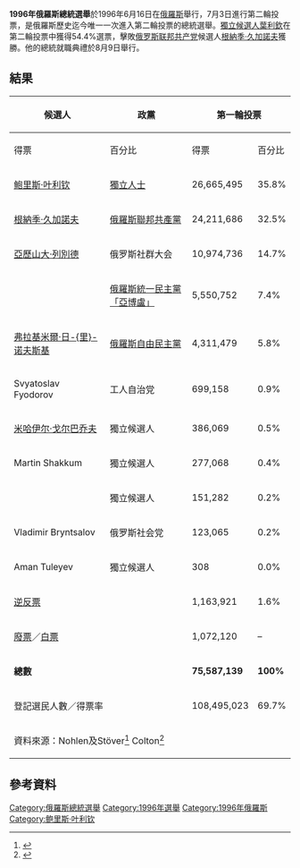 {{noteTA
|G1=PP
|1=zh:鲍里斯·叶利钦; zh-cn:鲍里斯·叶利钦; zh-tw:鮑利斯·葉爾辛; zh-hk:鮑利斯·葉利欽; zh-sg:鲍里斯·耶尔辛;
}}
{{Infobox Election
| election_name = 1996年俄羅斯總統選舉
| country = 俄羅斯
| type = 總統選舉
| ongoing = no
| previous_election = 1991年俄羅斯總統選舉
| previous_year = 1991
| next_election = 2000年俄羅斯總統選舉
| next_year = 2000
| election_date =  1996年6月16日（第一輪投票）<br>1996年7月3日（第二輪投票）
| turnout = 69.8%（第一輪投票）<br />69.4%（第二輪投票）
| image1 = [[File:Борис_Николаевич_Ельцин-1_(cropped)_(cropped).jpg|135px]]
| candidate1 = [[鲍里斯·叶利钦|鲍里斯·叶利钦]]
| party1 = 獨立人士
| popular_vote1 = 40,203,948
| percentage1 = 54.4%
| image2 = [[File:Gennady_Zyuganov_2012-05-01.jpg|120px]]
| candidate2 = [[根納季·久加諾夫|根納季·久加諾夫]]
| party2 = [[俄羅斯聯邦共產黨|俄羅斯聯邦共產黨]]
| popular_vote2 = 30,102,288
| percentage2 = 40.7%
| map_image     = Red belt in Russian 1996 presidential elections.svg
| map_size      = 
| map_caption   = {{legend|#CECECE|第二輪投票中葉利欽勝出的選區}}
{{legend|#FF0000|第二輪投票中久加諾夫勝出的選區}}
| title = 總統
| before_election = 鮑利斯·葉利欽
| after_election = 鮑利斯·葉利欽
|before_party       = 獨立人士
|after_party        = 獨立人士
}}
'''1996年俄羅斯總統選舉'''於1996年6月16日在[[俄羅斯|俄羅斯]]舉行，7月3日進行第二輪投票，是俄羅斯歷史迄今唯一一次進入第二輪投票的總統選舉。[[獨立候選人|獨立候選人]][[葉利欽|葉利欽]]在第二輪投票中獲得54.4%選票，擊敗[[俄罗斯联邦共产党|俄罗斯联邦共产党]]候選人[[根納季·久加諾夫|根納季·久加諾夫]]獲勝。他的總統就職典禮於8月9日舉行。

==結果==
{| class=wikitable style=text-align:right
!rowspan=2|候選人
!rowspan=2|政黨
!colspan=2|第一輪投票
!colspan=2|第二輪投票
|-
!得票
!百分比
!得票
!百分比
|-
|align=left|[[鲍里斯·叶利钦|鲍里斯·叶利钦]]||align=left|[[獨立人士|獨立人士]]||26,665,495||35.8%||40,203,948||54.4%
|-
|align=left|[[根納季·久加諾夫|根納季·久加諾夫]]||align=left|[[俄羅斯聯邦共產黨|俄羅斯聯邦共產黨]]||24,211,686||32.5%||30,102,288||40.7%
|-
|align=left|[[亞歷山大·伊萬諾維奇·列別德|亞歷山大·列別德]]||align=left|俄罗斯社群大会||10,974,736||14.7%||colspan=2 rowspan=9|
|-
|align=left|{{link-en|格里戈里·阿列克謝耶維奇·亞夫林斯基|Grigory Yavlinsky|格里戈里·亞夫林斯基}}||align=left|[[俄羅斯統一民主黨「亞博盧」|俄羅斯統一民主黨「亞博盧」]]||5,550,752||7.4%
|-
|align=left|[[弗拉基米尔·沃尔福维奇·日里诺夫斯基|弗拉基米爾·日-{里}-诺夫斯基]]||align=left|[[俄羅斯自由民主黨|俄羅斯自由民主黨]]||4,311,479||5.8%
|-
|align=left|Svyatoslav Fyodorov||align=left|工人自治党||699,158||0.9%
|-
|align=left|[[米哈伊尔·戈尔巴乔夫|米哈伊尔·戈尔巴乔夫]]||align=left|獨立候選人||386,069||0.5%
|-
|align=left|Martin Shakkum||align=left|獨立候選人||277,068||0.4%
|-
|align=left|{{link-ru|尤里·弗拉索夫|Власов, Юрий Петрович}}||align=left|獨立候選人||151,282||0.2%
|-
|align=left|Vladimir Bryntsalov||align=left|俄罗斯社会党||123,065||0.2%
|-
|align=left|Aman Tuleyev||align=left|獨立候選人||308||0.0%
|-
|align=left colspan=2|[[逆反票|逆反票]]||1,163,921||1.6%||3,604,462||4.9%
|-
|align=left colspan=2|[[廢票|廢票]]／[[白票|白票]]||1,072,120||–||780,592||–
|-
|align=left colspan=2|'''總數'''||'''75,587,139'''||'''100%'''||'''74,691,290'''||'''100%'''
|-
|align=left colspan=2|登記選民人數／得票率||108,495,023||69.7%||108,589,050||68.8
|-
|align=left colspan=6|資料來源：Nohlen及Stöver<ref>{{cite book |title=Elections in Europe: A data handbook |author1=[[Dieter_Nohlen|Nohlen, D]] |author2=Stöver, P |date=2010 |page=1642 |ISBN=978-3-8329-5609-7}}</ref> Colton<ref>{{cite book |url=https://books.google.co.uk/books?id=Vf4SNUc7wgMC&pg=PA235#v=onepage&q&f=false |title=Transitional Citizens: Voters and What Influences Them in the New Russia |author=Timothy J Colton |work=[[President_and_Fellows_of_Harvard_College|President and Fellows of Harvard College]] |date=2000 |pages=234-5 |access-date=2016-10-19 |archive-date=2020-05-24 |archive-url=https://web.archive.org/web/20200524132258/https://books.google.co.uk/books?id=Vf4SNUc7wgMC&pg=PA235#v=onepage&q&f=false |dead-url=no }}</ref>
|}

==參考資料==
{{reflist}}

{{俄罗斯选举}}
[[Category:俄羅斯總統選舉|Category:俄羅斯總統選舉]]
[[Category:1996年選舉|Category:1996年選舉]]
[[Category:1996年俄羅斯|Category:1996年俄羅斯]]
[[Category:鲍里斯·叶利钦|Category:鲍里斯·叶利钦]]